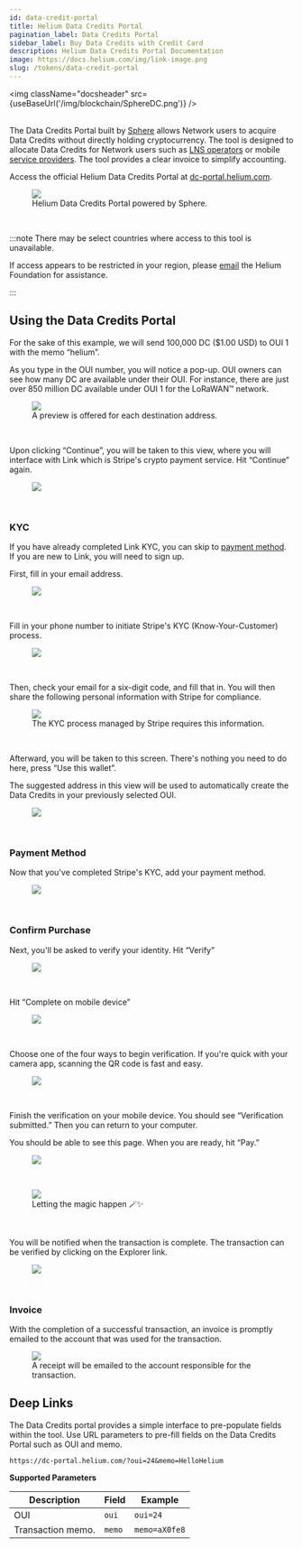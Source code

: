 ```yaml
---
id: data-credit-portal
title: Helium Data Credits Portal
pagination_label: Data Credits Portal
sidebar_label: Buy Data Credits with Credit Card
description: Helium Data Credits Portal Documentation
image: https://docs.helium.com/img/link-image.png
slug: /tokens/data-credit-portal
---
```



<img className="docsheader" src={useBaseUrl('/img/blockchain/SphereDC.png')} />
<br />
<br />

The Data Credits Portal built by [Sphere][sphere] allows Network users to acquire Data Credits
without directly holding cryptocurrency. The tool is designed to allocate Data Credits for Network
users such as [LNS operators][open-lns] or mobile [service providers][service-providers]. The tool
provides a clear invoice to simplify accounting.

Access the official Helium Data Credits Portal at [dc-portal.helium.com][dc-portal].

<figure className="screensnippet-wrapper">
  <img
    src={useBaseUrl('/img/dcportal/dcportal-main.png')}
    style={{ maxHeight: '450px' }}
    className="add-shadow add-shadow-margin add-border-radius"
  />
  <figcaption>Helium Data Credits Portal powered by Sphere.</figcaption>
</figure>
<br />

:::note There may be select countries where access to this tool is unavailable.

If access appears to be restricted in your region, please [email][mailto-foundation] the
Helium Foundation for assistance.

:::

## Using the Data Credits Portal

For the sake of this example, we will send 100,000 DC ($1.00 USD) to OUI 1 with the memo “helium”.

As you type in the OUI number, you will notice a pop-up. OUI owners can see how many DC are
available under their OUI. For instance, there are just over 850 million DC available under OUI 1
for the LoRaWAN&trade; network.

<figure className="screensnippet-wrapper">
  <img
    src={useBaseUrl('/img/dcportal/ouipreview.png')}
    style={{ maxHeight: '225px' }}
    className="add-shadow add-shadow-margin add-border-radius"
  />
  <figcaption>A preview is offered for each destination address.</figcaption>
</figure>
<br />

Upon clicking “Continue”, you will be taken to this view, where you will interface with Link which
is Stripe's crypto payment service. Hit “Continue” again.

<figure className="screensnippet-wrapper">
  <img
    src={useBaseUrl('/img/dcportal/link-onramp.png')}
    style={{ maxHeight: '450px' }}
    className="add-shadow add-shadow-margin add-border-radius"
  />
</figure>
<br />

### KYC

If you have already completed Link KYC, you can skip to [payment method][payment-method]. If you are
new to Link, you will need to sign up.

First, fill in your email address.

<figure className="screensnippet-wrapper">
  <img
    src={useBaseUrl('/img/dcportal/link-email.png')}
    style={{ maxHeight: '450px' }}
    className="add-shadow add-shadow-margin add-border-radius"
  />
</figure>
<br />

Fill in your phone number to initiate Stripe's KYC (Know-Your-Customer) process.

<figure className="screensnippet-wrapper">
  <img
    src={useBaseUrl('/img/dcportal/link-phone.png')}
    style={{ maxHeight: '450px' }}
    className="add-shadow add-shadow-margin add-border-radius"
  />
</figure>
<br />

Then, check your email for a six-digit code, and fill that in. You will then share the following
personal information with Stripe for compliance.

<figure className="screensnippet-wrapper">
  <img
    src={useBaseUrl('/img/dcportal/link-personal.png')}
    style={{ maxHeight: '450px' }}
    className="add-shadow add-shadow-margin add-border-radius"
  />
  <figcaption>The KYC process managed by Stripe requires this information.</figcaption>
</figure>
<br />

Afterward, you will be taken to this screen. There's nothing you need to do here, press “Use this
wallet”.

The suggested address in this view will be used to automatically create the Data Credits in your
previously selected OUI.

<figure className="screensnippet-wrapper">
  <img
    src={useBaseUrl('/img/dcportal/stripe-confirm-wallet.png')}
    style={{ maxHeight: '450px' }}
    className="add-shadow add-shadow-margin add-border-radius"
  />
</figure>
<br />

### Payment Method

Now that you've completed Stripe's KYC, add your payment method.

<figure className="screensnippet-wrapper">
  <img
    src={useBaseUrl('/img/dcportal/stripe-payment-method.png')}
    style={{ maxHeight: '450px' }}
    className="add-shadow add-shadow-margin add-border-radius"
  />
</figure>
<br />

### Confirm Purchase

Next, you'll be asked to verify your identity. Hit “Verify”

<figure className="screensnippet-wrapper">
  <img
    src={useBaseUrl('/img/dcportal/stripe-verify-purchase.png')}
    style={{ maxHeight: '450px' }}
    className="add-shadow add-shadow-margin add-border-radius"
  />
</figure>
<br />

Hit “Complete on mobile device”

<figure className="screensnippet-wrapper">
  <img
    src={useBaseUrl('/img/dcportal/stripe-verify-on-mobile.png')}
    style={{ maxHeight: '450px' }}
    className="add-shadow add-shadow-margin add-border-radius"
  />
</figure>
<br />

Choose one of the four ways to begin verification. If you're quick with your camera app, scanning
the QR code is fast and easy.

<figure className="screensnippet-wrapper">
  <img
    src={useBaseUrl('/img/dcportal/stripe-verification-options.png')}
    style={{ maxHeight: '450px' }}
    className="add-shadow add-shadow-margin add-border-radius"
  />
</figure>
<br />

Finish the verification on your mobile device. You should see “Verification submitted.” Then you can
return to your computer.

You should be able to see this page. When you are ready, hit “Pay.”

<figure className="screensnippet-wrapper">
  <img
    src={useBaseUrl('/img/dcportal/stripe-confirm-final.png')}
    style={{ maxHeight: '450px' }}
    className="add-shadow add-shadow-margin add-border-radius"
  />
</figure>
<br />

<figure className="screensnippet-wrapper">
  <img
    src={useBaseUrl('/img/dcportal/stripe-confirming.png')}
    style={{ maxHeight: '450px' }}
    className="add-shadow add-shadow-margin add-border-radius"
  />
  <figcaption>Letting the magic happen 🪄✨</figcaption>
</figure>
<br />

You will be notified when the transaction is complete. The transaction can be verified by clicking
on the Explorer link.

<figure className="screensnippet-wrapper">
  <img
    src={useBaseUrl('/img/dcportal/stripe-confirmed.png')}
    style={{ maxHeight: '450px' }}
    className="add-shadow add-shadow-margin add-border-radius"
  />
</figure>
<br />

### Invoice

With the completion of a successful transaction, an invoice is promptly emailed to the account that
was used for the transaction.

<figure className="screensnippet-wrapper">
  <img
    src={useBaseUrl('/img/dcportal/receipt.png')}
    style={{ maxHeight: '300px' }}
    className="add-shadow add-shadow-margin add-border-radius"
  />
  <figcaption>A receipt will be emailed to the account responsible for the transaction.</figcaption>
</figure>

## Deep Links

The Data Credits portal provides a simple interface to pre-populate fields within the tool. Use URL
parameters to pre-fill fields on the Data Credits Portal such as OUI and memo.

```
https://dc-portal.helium.com/?oui=24&memo=HelloHelium
```

**Supported Parameters**

| Description       | Field  | Example       |
| ----------------- | ------ | ------------- |
| OUI               | `oui`  | `oui=24`      |
| Transaction memo. | `memo` | `memo=aX0fe8` |

[sphere]: https://spherepay.co
[open-lns]: /iot/lorawan-network-servers
[service-providers]: /mobile/service-providers
[dc-portal]: https://dc-portal.helium.com
[payment-method]: #payment-method
[mailto-foundation]: mailto:hello@helium.foundation
